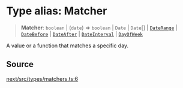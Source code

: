 # Type alias: Matcher

> **Matcher**: `boolean` \| (`date`) => `boolean` \| `Date` \| `Date`[] \| [`DateRange`](/api/next/type-aliases/DateRange.mdx) \| [`DateBefore`](/api/next/type-aliases/DateBefore.mdx) \| [`DateAfter`](/api/next/type-aliases/DateAfter.mdx) \| [`DateInterval`](/api/next/type-aliases/DateInterval.mdx) \| [`DayOfWeek`](/api/next/type-aliases/DayOfWeek.mdx)

A value or a function that matches a specific day.

## Source

[next/src/types/matchers.ts:6](https://github.com/gpbl/react-day-picker/blob/56bfb649e/next/src/types/matchers.ts#L6)
